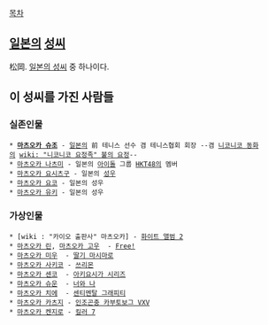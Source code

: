 [[목차]]

== [[일본]]의 [[성씨]] ==
松岡. [[일본의 성씨]] 중 하나이다.


== 이 성씨를 가진 사람들 ==
=== 실존인물 ===
 * '''[[마츠오카 슈조]]''' - [[일본]]의 前 테니스 선수 겸 테니스협회 회장 --겸 [[니코니코 동화]]의 [[wiki: "니코니코 요정족" 불의 요정]]--
 * [[마츠오카 나츠미]] - 일본의 [[아이돌]] 그룹 [[HKT48]]의 멤버
 * [[마츠오카 요시츠구]] - 일본의 [[성우]] 
 * [[마츠오카 요코]] - 일본의 성우
 * [[마츠오카 유키]] - 일본의 성우

=== 가상인물 ===
 * [wiki : "카이오 출판사" 마츠오카] - [[화이트 앨범 2]]
 * [[마츠오카 린]], [[마츠오카 고우]]  - [[Free!]]
 * [[마츠오카 미우]]  - [[딸기 마시마로]]
 * [[마츠오카 사키코]] - [[쓰리몬]]
 * [[마츠오카 센코]]  - [[아키요시가 시리즈]]
 * [[마츠오카 슈운]]  - [[너와 나]]
 * [[마츠오카 치에]]  - [[센티멘탈 그래피티]]
 * [[마츠오카 카츠지]] - [[인조곤충 카부토보그 VXV]]
 * [[마츠오카 켄지로]] - [[킬러 7]]
